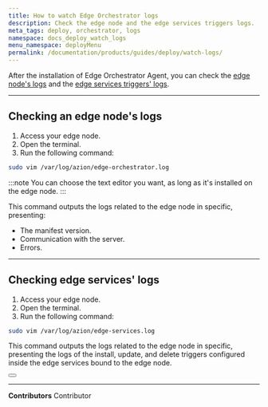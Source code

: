 ```yaml
---
title: How to watch Edge Orchestrator logs
description: Check the edge node and the edge services triggers logs.
meta_tags: deploy, orchestrator, logs
namespace: docs_deploy_watch_logs
menu_namespace: deployMenu
permalink: /documentation/products/guides/deploy/watch-logs/
---
```



After the installation of Edge Orchestrator Agent, you can check the [edge node's logs](#checking-an-edge-nodes-logs) and the [edge services triggers' logs](#checking-edge-services-logs).

--- 

## Checking an edge node's logs

1. Access your edge node.
2. Open the terminal. 
3. Run the following command: 

```bash
sudo vim /var/log/azion/edge-orchestrator.log 
```

:::note 
You can choose the text editor you want, as long as it's installed on the edge node.
:::

This command outputs the logs related to the edge node in specific, presenting: 

- The manifest version. 
- Communication with the server. 
- Errors.

--- 

## Checking edge services' logs 


1. Access your edge node.
2. Open the terminal. 
3. Run the following command: 

```bash
sudo vim /var/log/azion/edge-services.log 
```

This command outputs the logs related to the edge node in specific, presenting the logs of the install, update, and delete triggers configured inside the edge services bound to the edge node.

<Button href="/documentation/products/guides/deploy/advanced/run-scripts/" text="go to how to run scripts guide" variant="secondary" target="_blank"></Button>

---


**Contributors** <ContributorList>Contributor</ContributorList>
